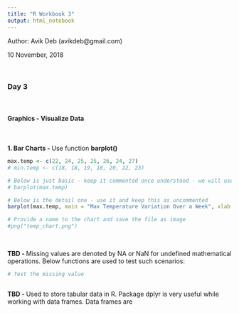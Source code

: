 ---
title: "R Workbook 3"
output: html_notebook
---
Author: Avik Deb (avikdeb@gmail.com)

10 November, 2018

<br>

### Day 3

<br>

#### Graphics - Visualize Data

<br>

<b>1. Bar Charts - </b> Use function **barplot()**

```{r}

max.temp <- c(22, 24, 25, 25, 26, 24, 27)
# min.temp <- c(18, 18, 19, 18, 20, 22, 23)

# Below is just basic - keep it commented once understood - we will use the detail one
# barplot(max.temp)

# Below is the detail one - use it and keep this as uncommented
barplot(max.temp, main = "Max Temperature Variation Over a Week", xlab = "Days", ylab = "Max Temperature", names.arg = c("Mon", "Tue", "Wed", "Thu","Fri", "Sat", "Sun"), col = "#CEE95F", border = "red")

# Provide a name to the chart and save the file as image
#png("temp_chart.png")


```
<br>

<b>TBD - </b> Missing values are denoted by NA or NaN for undefined mathematical operations. Below functions are used to test such scenarios:



```{r}

# Test the missing value



```


<b>TBD - </b>Used to store tabular data in R. Package dplyr is very useful while working with data frames. Data frames are 


```{r}



```

